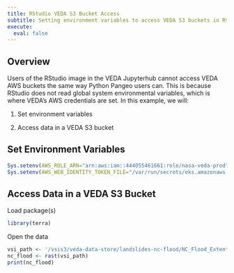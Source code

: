 ```yaml
---
title: RStudio VEDA S3 Bucket Access
subtitle: Setting environment variables to access VEDA S3 buckets in RStudio
execute:
  eval: false
---
```


## Overview
Users of the RStudio image in the VEDA Jupyterhub cannot access VEDA AWS buckets the same way Python Pangeo users can. This is because RStudio does not read global system environmental variables, which is where VEDA’s AWS credentials are set. In this example, we will:

1. Set environment variables

2. Access data in a VEDA S3 bucket

## Set Environment Variables

```r
Sys.setenv(AWS_ROLE_ARN="arn:aws:iam::444055461661:role/nasa-veda-prod")
Sys.setenv(AWS_WEB_IDENTITY_TOKEN_FILE="/var/run/secrets/eks.amazonaws.com/serviceaccount/token")
```

## Access Data in a VEDA S3 Bucket

Load package(s)

```r
library(terra)
```

Open the data

```r
vsi_path <- '/vsis3/veda-data-store/landslides-nc-flood/NC_Flood_Extent_2024-09-29.tif'
nc_flood <- rast(vsi_path)
print(nc_flood)
```